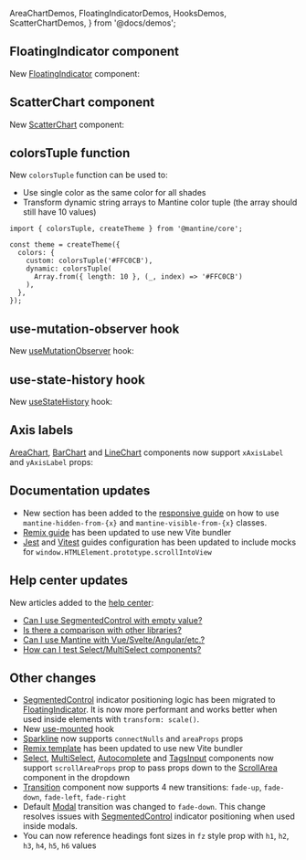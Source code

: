   AreaChartDemos,
  FloatingIndicatorDemos,
  HooksDemos,
  ScatterChartDemos,
} from '@docs/demos';


## FloatingIndicator component

New [FloatingIndicator](/core/floating-indicator) component:

<Demo data={FloatingIndicatorDemos.direction} />

## ScatterChart component

New [ScatterChart](/charts/scatter-chart) component:

<Demo data={ScatterChartDemos.usage} />

## colorsTuple function

New `colorsTuple` function can be used to:

- Use single color as the same color for all shades
- Transform dynamic string arrays to Mantine color tuple (the array should still have 10 values)

```tsx
import { colorsTuple, createTheme } from '@mantine/core';

const theme = createTheme({
  colors: {
    custom: colorsTuple('#FFC0CB'),
    dynamic: colorsTuple(
      Array.from({ length: 10 }, (_, index) => '#FFC0CB')
    ),
  },
});
```

## use-mutation-observer hook

New [useMutationObserver](/hooks/use-mutation-observer) hook:

<Demo data={HooksDemos.useMutationObserverTarget} />

## use-state-history hook

New [useStateHistory](/hooks/use-state-history) hook:

<Demo data={HooksDemos.useStateHistoryUsage} />

## Axis labels

[AreaChart](/charts/area-chart), [BarChart](/charts/bar-chart) and [LineChart](/charts/line-chart)
components now support `xAxisLabel` and `yAxisLabel` props:

<Demo data={AreaChartDemos.axisLabels} />

## Documentation updates

- New section has been added to the [responsive guide](/styles/responsive#hidden-and-visible-from-as-classes) on how to use `mantine-hidden-from-{x}` and `mantine-visible-from-{x}` classes.
- [Remix guide](/guides/remix) has been updated to use new Vite bundler
- [Jest](/guides/jest) and [Vitest](/guides/vitest) guides configuration has been updated to include mocks for `window.HTMLElement.prototype.scrollIntoView`

## Help center updates

New articles added to the [help center](https://help.mantine.dev):

- [Can I use SegmentedControl with empty value?](https://help.mantine.dev/q/segmented-control-no-value)
- [Is there a comparison with other libraries?](https://help.mantine.dev/q/other-libs)
- [Can I use Mantine with Vue/Svelte/Angular/etc.?](https://help.mantine.dev/q/vue-svelte-angular)
- [How can I test Select/MultiSelect components?](https://help.mantine.dev/q/combobox-testing)

## Other changes

- [SegmentedControl](/core/segmented-control) indicator positioning logic has been migrated to [FloatingIndicator](/core/floating-indicator). It is now more performant and works better when used inside elements with `transform: scale()`.
- New [use-mounted](/hooks/use-mounted) hook
- [Sparkline](/charts/sparkline) now supports `connectNulls` and `areaProps` props
- [Remix template](https://github.com/mantinedev/remix-template) has been updated to use new Vite bundler
- [Select](/core/select), [MultiSelect](/core/multi-select), [Autocomplete](/core/autocomplete) and [TagsInput](/core/tags-input) components now support `scrollAreaProps` prop to pass props down to the [ScrollArea](/core/scroll-area) component in the dropdown
- [Transition](/core/transition) component now supports 4 new transitions: `fade-up`, `fade-down`, `fade-left`, `fade-right`
- Default [Modal](/core/modal) transition was changed to `fade-down`. This change resolves issues with [SegmentedControl](/core/segmented-control) indicator positioning when used inside modals.
- You can now reference headings font sizes in `fz` style prop with `h1`, `h2`, `h3`, `h4`, `h5`, `h6` values
